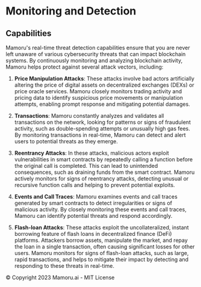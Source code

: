 # Monitoring and Detection

## Capabilities
Mamoru's real-time threat detection capabilities ensure that you are never left unaware of various cybersecurity threats that can impact blockchain systems. By continuously monitoring and analyzing blockchain activity, Mamoru helps protect against several attack vectors, including:

1. **Price Manipulation Attacks**: These attacks involve bad actors artificially altering the price of digital assets on decentralized exchanges (DEXs) or price oracle services. Mamoru closely monitors trading activity and pricing data to identify suspicious price movements or manipulation attempts, enabling prompt response and mitigating potential damages.

2. **Transactions**: Mamoru constantly analyzes and validates all transactions on the network, looking for patterns or signs of fraudulent activity, such as double-spending attempts or unusually high gas fees. By monitoring transactions in real-time, Mamoru can detect and alert users to potential threats as they emerge.

3. **Reentrancy Attacks**: In these attacks, malicious actors exploit vulnerabilities in smart contracts by repeatedly calling a function before the original call is completed. This can lead to unintended consequences, such as draining funds from the smart contract. Mamoru actively monitors for signs of reentrancy attacks, detecting unusual or recursive function calls and helping to prevent potential exploits.

4. **Events and Call Traces**: Mamoru examines events and call traces generated by smart contracts to detect irregularities or signs of malicious activity. By closely monitoring these events and call traces, Mamoru can identify potential threats and respond accordingly.

5. **Flash-loan Attacks**: These attacks exploit the uncollateralized, instant borrowing feature of flash loans in decentralized finance (DeFi) platforms. Attackers borrow assets, manipulate the market, and repay the loan in a single transaction, often causing significant losses for other users. Mamoru monitors for signs of flash-loan attacks, such as large, rapid transactions, and helps to mitigate their impact by detecting and responding to these threats in real-time.

© Copyright 2023 Mamoru.ai - MIT License